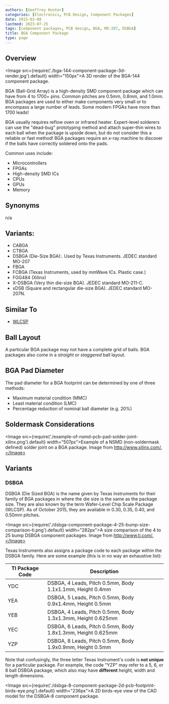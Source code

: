 ```yaml
---
authors: [Geoffrey Hunter]
categories: [Electronics, PCB Design, Component Packages]
date: 2015-03-08
lastmod: 2023-07-25
tags: [component packages, PCB design, BGA, MO-207, DSBGA]
title: BGA Component Package
type: page
---
```


## Overview

<Image src={require('./bga-144-component-package-3d-render.jpg').default} width="150px">A 3D render of the BGA-144 component package.</Image>

BGA (Ball-Grid Array) is a high-density SMD component package which can have from 4 to 1700+ pins. Common pitches are 0.5mm, 0.8mm, and 1.0mm. BGA packages are used to either make components very small or to encompass a large number of leads. Some modern FPGAs have more than 1700 leads!

BGA usually requires reflow oven or infrared heater. Expert-level solderers can use the "dead-bug" prototyping method and attach super-thin wires to each ball when the package is upside down, but do not consider this a reliable or fast method! BGA packages require an x-ray machine to discover if the balls have correctly soldered onto the pads.

Common uses include:

* Microcontrollers
* FPGAs
* High-density SMD ICs
* CPUs
* GPUs
* Memory

## Synonyms

n/a

## Variants:

* CABGA
* CTBGA
* DSBGA (Die-Size BGA):. Used by Texas Instruments. JEDEC standard MO-207
* FBGA
* FCBGA (Texas Instruments, used by mmWave ICs. Plastic case.)
* FGG484 (Xilinx)
* X-DSBGA (Very thin die-size BGA). JEDEC standard MO-211-C.
* xDSB (Square and rectangular die-size BGA). JEDEC standard MO-207N.

## Similar To

* [WLCSP](/pcb-design/component-packages/wlcsp-component-package/)

## Ball Layout

A particular BGA package may not have a complete grid of balls. BGA packages also come in a _straight_ or _staggered_ ball layout.

## BGA Pad Diameter

The pad diameter for a BGA footprint can be determined by one of three methods:

* Maximum material condition (MMC)
* Least material condition (LMC)
* Percentage reduction of nominal ball diameter (e.g. 20%)

## Soldermask Considerations

<Image src={require('./example-of-nsmd-pcb-pad-solder-joint-xilinx.png').default} width="507px">Example of a NSMD (non-soldermask defined) solder joint on a BGA package. Image from http://www.xilinx.com/.</Image>

## Variants

### DSBGA

DSBGA (Die Sized BGA) is the name given by Texas Instruments for their family of BGA packages in where the die size is the same as the package size. They are also known by the term Wafer-Level Chip Scale Package (WLCSP). As of October 2015, they are available in 0.30, 0.35, 0.40, and 0.50mm pitches. 

<Image src={require('./dsbga-component-package-4-25-bump-size-comparison-ti.png').default} width="282px">A size comparison of the 4 to 25 bump DSBGA component packages. Image from http://www.ti.com/.</Image>

Texas Instruments also assigns a package code to each package within the DSBGA family. Here are some example (this is in no way an exhaustive list):

<table>
  <thead>
    <tr>
      <th>TI Package Code</th>
      <th>Description</th>
    </tr>
  </thead>
  <tbody>
    <tr>
      <td>YDC</td>
      <td>DSBGA, 4 Leads, Pitch 0.5mm, Body 1.1x1.1mm, Height 0.4mm</td>
    </tr>
    <tr>
      <td>YEA</td>
      <td>DSBGA, 5 Leads, Pitch 0.5mm, Body 0.9x1.4mm, Height 0.5mm</td>
    </tr>
    <tr>
      <td>YEB</td>
      <td>DSBGA, 4 Leads, Pitch 0.5mm, Body 1.3x1.3mm, Height 0.625mm</td>
    </tr>
    <tr>
      <td>YEC</td>
      <td>DSBGA, 6 Leads, Pitch 0.5mm, Body 1.8x1.3mm, Height 0.625mm</td>
    </tr>
    <tr>
      <td>YZP</td>
      <td>DSBGA, 8 Leads, Pitch 0.5mm, Body 1.9x0.9mm, Height 0.5mm</td>
    </tr>
  </tbody>
</table>

Note that confusingly, the three letter Texas Instrument's code is **not unique** for a particular package. For example, the code "YZP" may refer to a 5, 6, or 8 ball DSBGA package, which also may have **different** height, width and length dimensions. 

<Image src={require('./dsbga-8-component-package-2d-pcb-footprint-birds-eye.png').default} width="236px">A 2D birds-eye view of the CAD model for the DSBGA-8 component package.</Image>
